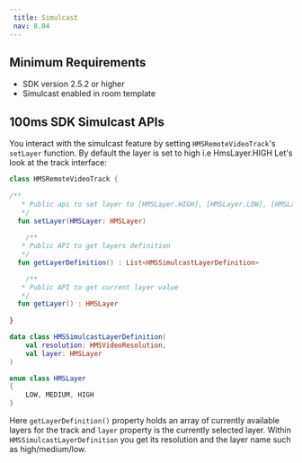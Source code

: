 ```yaml
---
 title: Simulcast
 nav: 8.04
---
```


## Minimum Requirements

- SDK version 2.5.2 or higher
- Simulcast enabled in room template

## 100ms SDK Simulcast APIs

You interact with the simulcast feature by setting `HMSRemoteVideoTrack`'s `setLayer` function. By default the layer is set to high i.e HmsLayer.HIGH Let's look at the track interface:

```kotlin
class HMSRemoteVideoTrack {
	
/**
   * Public api to set layer to [HMSLayer.HIGH], [HMSLayer.LOW], [HMSLayer.MEDIUM]
   */
  fun setLayer(HMSLayer: HMSLayer)
		
	/**
   * Public API to get layers definition
   */
  fun getLayerDefinition() : List<HMSSimulcastLayerDefinition>

	/**
   * Public API to get current layer value
   */
  fun getLayer() : HMSLayer
    
}

data class HMSSimulcastLayerDefinition(
	val resolution: HMSVideoResolution, 
	val layer: HMSLayer
)

enum class HMSLayer 
{ 
	LOW, MEDIUM, HIGH 
}
```

Here `getLayerDefinition()` property holds an array of currently available layers for the track and `layer` property is the currently selected layer.  Within `HMSSimulcastLayerDefinition` you get its resolution and the layer name such as high/medium/low. 
